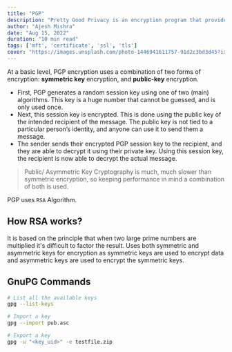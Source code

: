 ```yaml
---
title: "PGP"
description: "Pretty Good Privacy is an encryption program that provides cryptographic privacy and authentication for data communication. PGP is used for signing, encrypting, and decrypting texts, e-mails, files, directories, and whole disk partitions and to increase the security of e-mail communications."
author: "Ajesh Mishra"
date: "Aug 15, 2022"
duration: "10 min read"
tags: ['mft', 'certificate', 'ssl', 'tls']
cover: "https://images.unsplash.com/photo-1446941611757-91d2c3bd3d45?ixlib=rb-1.2.1&ixid=MnwxMjA3fDB8MHxwaG90by1wYWdlfHx8fGVufDB8fHx8&auto=format&fit=crop&w=1604&q=80"
---
```


At a basic level, PGP encryption uses a combination of two forms of encryption: **symmetric key** encryption, and **public-key** encryption.

- First, PGP generates a random session key using one of two (main) algorithms. This key is a huge number that cannot be guessed, and is only used once.
- Next, this session key is encrypted. This is done using the public key of the intended recipient of the message. The public key is not tied to a particular person’s identity, and anyone can use it to send them a message.
- The sender sends their encrypted PGP session key to the recipient, and they are able to decrypt it using their private key. Using this session key, the recipient is now able to decrypt the actual message.

> Public/ Asymmetric Key Cryptography is much, much slower than symmetric encryption, so keeping performance in mind a combination of both is used.

PGP uses `RSA` Algorithm.

## How RSA works?

It is based on the principle that when two large prime numbers are multiplied it's difficult to factor the result. Uses both symmetric and asymmetric keys for encryption as symmetric keys are used to encrypt data and asymmetric keys are used to encrypt the symmetric keys.

## GnuPG Commands

```bash
# List all the available keys
gpg --list-keys

# Import a key
gpg --import pub.asc

# Export a key
gpg -u "<key_uid>" -e testfile.zip
```